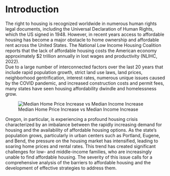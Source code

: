 # Introduction

The right to housing is recognized worldwide in numerous human rights legal documents, including the
Universal Declaration of Human Rights, which the US signed in 1948.  However, in recent years access
to affordable housing has become a major obstacle to home ownership and affordable rent across the
United States.  The National Low Income Housing Coalition reports that the lack of affordable housing 
costs the American economy approximately $2 trillion annually in lost wages and productivity (NLIHC, 2022).  
Due to a large number of interconnected factors over the last 20 years that include rapid population
growth, strict land use laws, land prices, neighborhood gentrification, interest rates, numerous unique
issues caused by the COVID pandemic, and increased construction costs and permit fees, many states have
seen housing affordability dwindle and homelessness grow.

![Median Home Price Increase vs Median Income Increase](images/median_sale_price_increase.png){#fig-price-increase}

Oregon, in particular,  is experiencing a profound housing crisis characterized by an imbalance between the rapidly increasing
demand for housing and the availability of affordable housing options. As the state’s population grows,
particularly in urban centers such as Portland, Eugene, and Bend, the pressure on the housing market has
intensified, leading to soaring home prices and rental rates. This trend has created significant challenges for
low- and middle-income families, who are increasingly unable to find affordable housing. The severity of this
issue calls for a comprehensive analysis of the barriers to affordable housing and the development of effective
strategies to address them.

